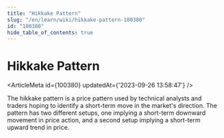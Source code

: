 ```yaml
---
title: "Hikkake Pattern"
slug: "/en/learn/wiki/hikkake-pattern-100380"
id: "100380"
hide_table_of_contents: true
---
```



# Hikkake Pattern

<ArticleMeta id={100380} updatedAt={'2023-09-26 13:58:47'} />
<div className='border-solid border-b border-t-0 my-4 border-[var(--ifm-color-gray-300)]' />

The hikkake pattern is a price pattern used by technical analysts and traders hoping to identify a short-term move in the market's direction. The pattern has two different setups, one implying a short-term downward movement in price action, and a second setup implying a short-term upward trend in price.
